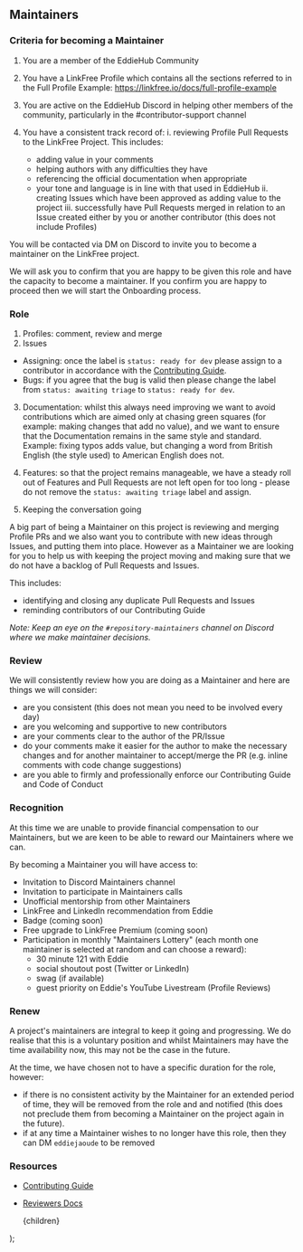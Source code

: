 
## Maintainers

### Criteria for becoming a Maintainer

1. You are a member of the EddieHub Community
2. You have a LinkFree Profile which contains all the sections referred to in the Full Profile Example: https://linkfree.io/docs/full-profile-example
3. You are active on the EddieHub Discord in helping other members of the community, particularly in the #contributor-support channel
4. You have a consistent track record of:
   i. reviewing Profile Pull Requests to the LinkFree Project. This includes:

   - adding value in your comments
   - helping authors with any difficulties they have
   - referencing the official documentation when appropriate
   - your tone and language is in line with that used in EddieHub
     ii. creating Issues which have been approved as adding value to the project
     iii. successfully have Pull Requests merged in relation to an Issue created either by you or another contributor (this does not include Profiles)

You will be contacted via DM on Discord to invite you to become a maintainer on the LinkFree project.

We will ask you to confirm that you are happy to be given this role and have the capacity to become a maintainer. If you confirm you are happy to proceed then we will start the Onboarding process.

### Role

1. Profiles: comment, review and merge
2. Issues

- Assigning: once the label is `status: ready for dev` please assign to a contributor in accordance with the [Contributing Guide](https://github.com/EddieHubCommunity/LinkFree/blob/main/CONTRIBUTING.md).
- Bugs: if you agree that the bug is valid then please change the label from `status: awaiting triage` to `status: ready for dev`.

3. Documentation: whilst this always need improving we want to avoid contributions which are aimed only at chasing green squares (for example: making changes that add no value), and we want to ensure that the Documentation remains in the same style and standard. Example: fixing typos adds value, but changing a word from British English (the style used) to American English does not.
4. Features: so that the project remains manageable, we have a steady roll out of Features and Pull Requests are not left open for too long - please do not remove the `status: awaiting triage` label and assign.

5. Keeping the conversation going

A big part of being a Maintainer on this project is reviewing and merging Profile PRs and we also want you to contribute with new ideas through Issues, and putting them into place. However as a Maintainer we are looking for you to help us with keeping the project moving and making sure that we do not have a backlog of Pull Requests and Issues.

This includes:

- identifying and closing any duplicate Pull Requests and Issues
- reminding contributors of our Contributing Guide

_Note: Keep an eye on the `⁠#repository-maintainers` channel on Discord where we make maintainer decisions._

### Review

We will consistently review how you are doing as a Maintainer and here are things we will consider:

- are you consistent (this does not mean you need to be involved every day)
- are you welcoming and supportive to new contributors
- are your comments clear to the author of the PR/Issue
- do your comments make it easier for the author to make the necessary changes and for another maintainer to accept/merge the PR (e.g. inline comments with code change suggestions)
- are you able to firmly and professionally enforce our Contributing Guide and Code of Conduct

### Recognition

At this time we are unable to provide financial compensation to our Maintainers, but we are keen to be able to reward our Maintainers where we can.

By becoming a Maintainer you will have access to:

- Invitation to Discord Maintainers channel
- Invitation to participate in Maintainers calls
- Unofficial mentorship from other Maintainers
- LinkFree and LinkedIn recommendation from Eddie
- Badge (coming soon)
- Free upgrade to LinkFree Premium (coming soon)
- Participation in monthly "Maintainers Lottery" (each month one maintainer is selected at random and can choose a reward):
  - 30 minute 121 with Eddie
  - social shoutout post (Twitter or LinkedIn)
  - swag (if available)
  - guest priority on Eddie's YouTube Livestream (Profile Reviews)

### Renew

A project's maintainers are integral to keep it going and progressing. We do realise that this is a voluntary position and whilst Maintainers may have the time availability now, this may not be the case in the future.

At the time, we have chosen not to have a specific duration for the role, however:

- if there is no consistent activity by the Maintainer for an extended period of time, they will be removed from the role and and notified (this does not preclude them from becoming a Maintainer on the project again in the future).
- if at any time a Maintainer wishes to no longer have this role, then they can DM `eddiejaoude` to be removed

### Resources

- [Contributing Guide](https://github.com/EddieHubCommunity/LinkFree/blob/main/CONTRIBUTING.md)
- [Reviewers Docs](/docs/contributing/reviewers)

  <DocsLayout title="LinkFree Maintainers" section="Extra" name="Maintainers">
    {children}
  </DocsLayout>
);
